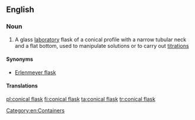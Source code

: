 ==English==
{{wikipedia}}

===Noun===
{{en-noun|head=[[conical]] [[flask]]}}

# {{context|chemistry|lang=en}} A glass [[laboratory]] flask of a conical profile with a narrow tubular neck and a flat bottom, used to manipulate solutions or to carry out [[titration]]s

====Synonyms====
* [[Erlenmeyer flask]]

====Translations====
{{trans-see|Erlenmeyer flask}}

[[Category:en:Containers]]

[[pl:conical flask]]
[[fi:conical flask]]
[[ta:conical flask]]
[[tr:conical flask]]